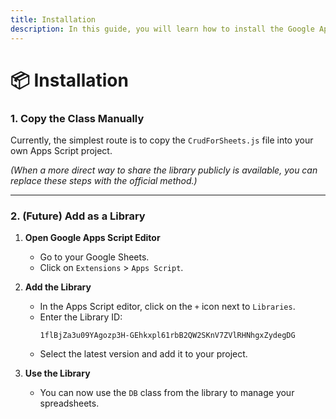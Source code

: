 ```yaml
---
title: Installation
description: In this guide, you will learn how to install the Google Apps Script CRUD for Google Sheets.
---
```


# 📦 Installation

### 1. Copy the Class Manually

Currently, the simplest route is to copy the `CrudForSheets.js` file into your own Apps Script project.

_(When a more direct way to share the library publicly is available, you can replace these steps with the official method.)_

---

### 2. (Future) Add as a Library

1. **Open Google Apps Script Editor**

   - Go to your Google Sheets.
   - Click on `Extensions` > `Apps Script`.

2. **Add the Library**

   - In the Apps Script editor, click on the `+` icon next to `Libraries`.
   - Enter the Library ID:
     ```
     1flBjZa3u09YAgozp3H-GEhkxpl61rbB2QW2SKnV7ZVlRHNhgxZydegDG
     ```
   - Select the latest version and add it to your project.

3. **Use the Library**
   - You can now use the `DB` class from the library to manage your spreadsheets.
